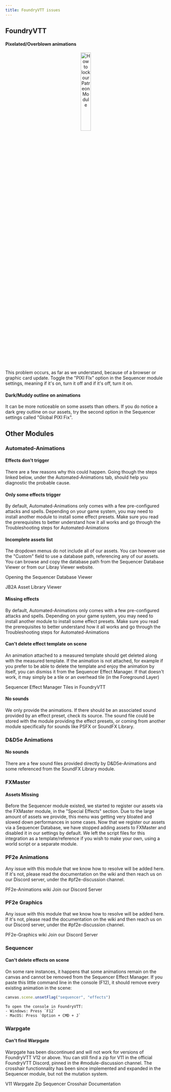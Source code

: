 ```yaml
---
title: FoundryVTT issues
---
```



## FoundryVTT


#### Pixelated/Overblown animations

<p align="center"><Image src={PIXIFix} alt="How to lock our Patreon Module" style="width: 25%;"/></p>

This problem occurs, as far as we understand, because of a browser or graphic card update. Toggle the "PIXI FIx" option in the Sequencer module settings, meaning if it's on, turn it off and if it's off, turn it on.

#### Dark/Muddy outline on animations

It can be more noticeable on some assets than others. If you do notice a dark grey outline on our assets, try the second option in the Sequencer settings called "Global PIXI Fix".

## Other Modules

### Automated-Animations
#### Effects don't trigger

There are a few reasons why this could happen. Going though the steps linked below, under the Automated-Animations tab, should help you diagnostic the probable cause.
<LinkCard title="Troubleshooting Steps" href="/jb2a-wiki/troubleshooting/how-to#-troubleshoot-an-issue-yourself" />

#### Only some effects trigger

By default, Automated-Animations only comes with a few pre-configured attacks and spells. Depending on your game system, you may need to install another module to install some effect presets. 
Make sure you read the prerequisites to better understand how it all works and go through the Troubleshooting steps for Automated-Animations

<CardGrid>
<LinkCard title="Understanding Automation" href="/jb2a-wiki/getting-started/understanding-automation" />
<LinkCard title="Troubleshooting Steps" href="/jb2a-wiki/troubleshooting/how-to#-troubleshoot-an-issue-yourself" />
</CardGrid>

#### Incomplete assets list

The dropdown menus do not include all of our assets. You can however use the "Custom" field to use a database path, referencing any of our assets. You can browse and copy the database path from the Sequencer Database Viewer or from our Libray Viewer website.

<LinkButton href="https://fantasycomputer.works/FoundryVTT-Sequencer/#/database-basics?id=opening-the-database-viewer" icon="external" variant="custom">Opening the Sequencer Database Viewer</LinkButton>

<LinkButton href="https://library.jb2a.com/" icon="external" variant="custom">JB2A Asset Library Viewer</LinkButton>

#### Missing effects

By default, Automated-Animations only comes with a few pre-configured attacks and spells. Depending on your game system, you may need to install another module to install some effect presets. 
Make sure you read the prerequisites to better understand how it all works and go through the Troubleshooting steps for Automated-Animations

<CardGrid>
<LinkCard title="Understanding Automation" href="/jb2a-wiki/getting-started/understanding-automation" />
<LinkCard title="Troubleshooting Steps" href="/jb2a-wiki/troubleshooting/how-to#-troubleshoot-an-issue-yourself" />
</CardGrid>

#### Can't delete effect template on scene

An animation attached to a measured template should get deleted along with the measured template. If the animation is not attached, for example if you prefer to be able to delete the template and enjoy the animation by itself, you can dismiss it from the Sequencer Effect Manager.
If that doesn't work, it may simply be a tile or an overhead tile (in the Foreground Layer)

<LinkButton href="https://fantasycomputer.works/FoundryVTT-Sequencer/#/effect-manager?id=show-effect-manager" icon="external" variant="custom">Sequencer Effect Manager</LinkButton>
<LinkButton href="https://foundryvtt.com/article/tiles/" icon="external" variant="custom">Tiles in FoundryVTT</LinkButton>

#### No sounds

We only provide the animations. If there should be an associated sound provided by an effect preset, check its source. The sound file could be stored with the module providing the effect presets, or coming from another module specifically for sounds like PSFX or SoundFX Library.

<LinkCard title="Sound FX Modules for FoundryVTT" href="/jb2a-wiki/external-resources/sfx#online-free-resources" />

### D&D5e Animations
#### No sounds

There are a few sound files provided directly by D&D5e-Animations and some referenced from the SoundFX Library module.

<LinkCard title="SoundFX Library module" href="/jb2a-wiki/external-resources/community-links#soundfx-library" />

### FXMaster
#### Assets Missing

Before the Sequencer module existed, we started to register our assets via the FXMaster module, in the "Special Effects" section. Due to the large amount of assets we provide, this menu was getting very bloated and slowed down performances in some cases. Now that we register our assets via a Sequencer Database, we have stopped adding assets to FXMaster and disabled it in our settings by default. We left the script files for this integration as a template/reference if you wish to make your own, using a world script or a separate module.

### PF2e Animations

Any issue with this module that we know how to resolve will be added here. If it's not, please read the documentation on the wiki and then reach us on our Discord server, under the #pf2e-discussion channel.

<LinkButton href="https://github.com/MrVauxs/pf2e-jb2a-macros/wiki" icon="github" variant="custom">PF2e-Animations wiki</LinkButton>
<LinkButton href="https://discord.gg/gmd8MAPX4m" icon="discord" variant="secondary">Join our Discord Server</LinkButton>


### PF2e Graphics

Any issue with this module that we know how to resolve will be added here. If it's not, please read the documentation on the wiki and then reach us on our Discord server, under the #pf2e-discussion channel.

<LinkButton href="https://github.com/MrVauxs/pf2e-graphics/wiki" icon="github" variant="custom">PF2e-Graphics wiki</LinkButton>
<LinkButton href="https://discord.gg/gmd8MAPX4m" icon="discord" variant="secondary">Join our Discord Server</LinkButton>

### Sequencer
#### Can't delete effects on scene

On some rare instances, it happens that some animations remain on the canvas and cannot be removed from the Sequencer Effect Manager. If you paste this little command line in the console (F12), it should remove every existing animation in the scene:
```js
canvas.scene.unsetFlag("sequencer", "effects")
```

    To open the console in FoundryVTT:
    - Windows: Press `F12`
    - MacOS: Press `Option + CMD + J`

### Warpgate
#### Can't find Warpgate

Warpgate has been discontinued and will not work for versions of FoundryVTT V12 or above. You can still find a zip for V11 in the official FoundryVTT Discord, pinned in the #module-discussion channel.
The crosshair functionnality has been since implemented and expanded in the Sequencer module, but not the mutation system.

<LinkButton href="https://discord.com/channels/170995199584108546/513918036919713802/1255239377982853175" icon="Discord" variant="custom">V11 Warpgate Zip</LinkButton>
<LinkButton href="https://fantasycomputer.works/FoundryVTT-Sequencer/#/crosshair" icon="Discord" variant="custom">Sequencer Crosshair Documentation</LinkButton>













